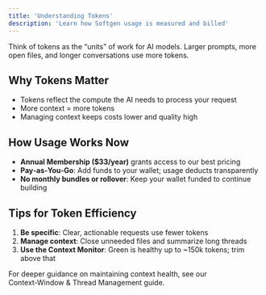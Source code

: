 ```yaml
---
title: 'Understanding Tokens'
description: 'Learn how Softgen usage is measured and billed'
---
```


Think of tokens as the “units” of work for AI models. Larger prompts, more open files, and longer conversations use more tokens.

## Why Tokens Matter

- Tokens reflect the compute the AI needs to process your request
- More context = more tokens
- Managing context keeps costs lower and quality high

## How Usage Works Now

- **Annual Membership ($33/year)** grants access to our best pricing
- **Pay‑as‑You‑Go**: Add funds to your wallet; usage deducts transparently
- **No monthly bundles or rollover**: Keep your wallet funded to continue building

## Tips for Token Efficiency

1. **Be specific**: Clear, actionable requests use fewer tokens
2. **Manage context**: Close unneeded files and summarize long threads
3. **Use the Context Monitor**: Green is healthy up to ~150k tokens; trim above that

For deeper guidance on maintaining context health, see our Context‑Window & Thread Management guide.